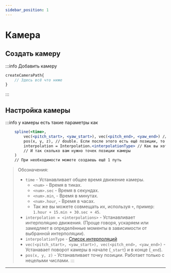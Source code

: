 ```yaml
---
sidebar_position: 1
---
```


# Камера

## Создать камеру

:::info Добавить камеру
```jsx
createCameraPath{
    // Здесь всё что ниже
}
```
:::

## Настройка камеры

:::info у камеры есть такие параметры как
```jsx
    spline(<time>,
        vec(<pitch_start>, <yaw_start>), vec(<pitch_end>, <yaw_end>) // Поворот камеры от Начала, до Конца пути
        pos(x, y, z), // double. Если после этого есть ещё позиции, то в конце этой строчки ставьте ","
        interpolation = Interpolation.<interpolationType> // Как вы хотиле сглажывать перемещение камеры. Если не указывать интерполяцию - по дефолту применится LINEAR
        // И так сколько вам нужно точек позиции камеры
    )
    // При необходимости можете создаешь ещё 1 путь
```
> Обозначения:
> - `time` - Устанавливает общее время движение камеры.
>   - `<num>` - Время в тиках.
>   - `<num>.sec` - Время в секундах.
>   - `<num>.min`, - Время в минутах.
>   - `<num>.hour`, - Время в часах.
>   - Так же вы можете совмещать их, используя `+`, пример: `1.hour + 15.min + 30.sec + 45`.
> - `interpolation = <interpolations>` - Устанавливает интерполяцию движения. (Проще говоря, ускаряем или замедляет в определённые моменты в зависимости от выбранной интерполяции).
>  - `interpolationType` - [Список интерполяций](../Tools/interpolations)
> - `vec(<pitch_start>, <yaw_start>), vec(<pitch_end>, <yaw_end>)` - Устанавает поворот камеры в начале (`_start`) и в конце (`_end`).
> - `pos(x, y, z)` - Устанавливает точку позиции. Работает только с нецелыми числами.
:::

---